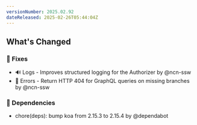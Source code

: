 ```yaml
---
versionNumber: 2025.02.92
dateReleased: 2025-02-26T05:44:04Z
---
```


## What's Changed
### 🔧 Fixes
* 🔊 Logs - Improves structured logging for the Authorizer by @ncn-ssw
* 🥅 Errors - Return HTTP 404 for GraphQL queries on missing branches by @ncn-ssw
### 👒 Dependencies
* chore(deps): bump koa from 2.15.3 to 2.15.4 by @dependabot

